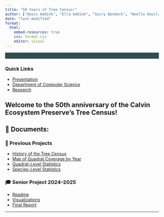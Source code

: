 ```yaml
---
title: "50 Years of Tree Census!"
author: ["Davis Addink", "Ella Addink", "Sucry Bendeck", "Noelle Haviland", "Felicia SuSanto"]
date: "last-modified"
format:
  html:
    embed-resources: true
    css: format.css
    editor: visual
---
```


<nav style="background-color: #2f4f4f; padding: 10px; text-align: center; margin-bottom: 20px;">

</nav>

<div class="sidebar-links">
  <h3>Quick Links</h3>
  <ul>
    <li><a href="https://docs.google.com/presentation/d/1saWm85zN5geYyPvu8xR8NkOLW_oYKo7bDwJcE_vTNGg/edit?pli=1#slide=id.g3180d71becc_2_75" target="_blank">Presentation</a></li>
    <li><a href="https://calvin.edu/academics/school-stem/computer-science" target="_blank">Department of Computer Science</a></li>
    <li><a href="https://calvinecosystempreserve.github.io/50-years-of-trees/research">Research</a></li>
  </ul>
</div>



::: content-box
# Welcome to the 50th anniversary of the Calvin Ecosystem Preserve's Tree Census!

## 📁 Documents:

### 🌳 Previous Projects

-   [History of the Tree Census](https://calvinecosystempreserve.github.io/50-years-of-trees/history_tree_census)\
-   [Map of Quadrat Coverage by Year](https://calvinecosystempreserve.github.io/50-years-of-trees/quadrats_by_year)\
-   [Quadrat-Level Statistics](https://calvinecosystempreserve.github.io/50-years-of-trees/quadrat_graphs)\
-   [Species-Level Statistics](https://calvinecosystempreserve.github.io/50-years-of-trees/species_graphs)

### 🎓 Senior Project 2024–2025
-   [Readme](https://github.com/CalvinEcosystemPreserve/tree-census)
-   [Visualizations](https://calvinecosystempreserve.github.io/50-years-of-trees/visualization1)
-   [Final Report](https://calvinecosystempreserve.github.io/50-years-of-trees/report2)


------------------------------------------------------------------------
:::
